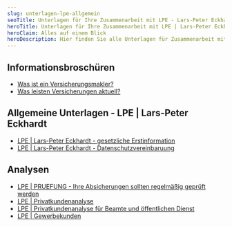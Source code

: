 ```yaml
---
slug: unterlagen-lpe-allgemein
seoTitle: Unterlagen für Ihre Zusammenarbeit mit LPE - Lars-Peter Eckhardt
heroTitle: Unterlagen für Ihre Zusammenarbeit mit LPE | Lars-Peter Eckhardt
heroClaim: Alles auf einem Blick
heroDescription: Hier finden Sie alle Unterlagen für Zusammenarbeit mit LPE | Lars-Peter Eckhardt. Einfach anklicken, herunterladen und bei Bedarf ausfüllen. Gerne sind wir Ihnen dabei behilflich!
---
```


## Informationsbroschüren

-   [Was ist ein Versicherungsmakler?](/lpe-allgemein/Was_ist_ein_Versicherungsmakler.pdf) 
-   [Was leisten Versicherungen aktuell?](/lpe-allgemein/Was_leisten_Versicherungen.pdf) 

## Allgemeine Unterlagen - LPE | Lars-Peter Eckhardt

- [LPE | Lars-Peter Eckhardt - gesetzliche Erstinformation](/lpe-allgemein/LPE_Erstinformation.pdf)
- [LPE | Lars-Peter Eckhardt - Datenschutzvereinbaruung](/lpe-allgemein/LPE_Datenschutz.pdf)

 ## Analysen

- [LPE | PRUEFUNG - Ihre Absicherungen sollten regelmäßig geprüft werden](/lpe-allgemein/LPE_PRUEFUNG.pdf)
- [LPE | Privatkundenanalyse](/lpe-allgemein/LPE_Privatkunden_Analyse.pdf)
- [LPE | Privatkundenanalyse für Beamte und öffentlichen Dienst](/lpe-allgemein/LPE_Privatkunden_Beamte_Analyse.pdf)
- [LPE | Gewerbekunden](/lpe-allgemein/LPE_Gewerbekunden_Analyse.pdf)




